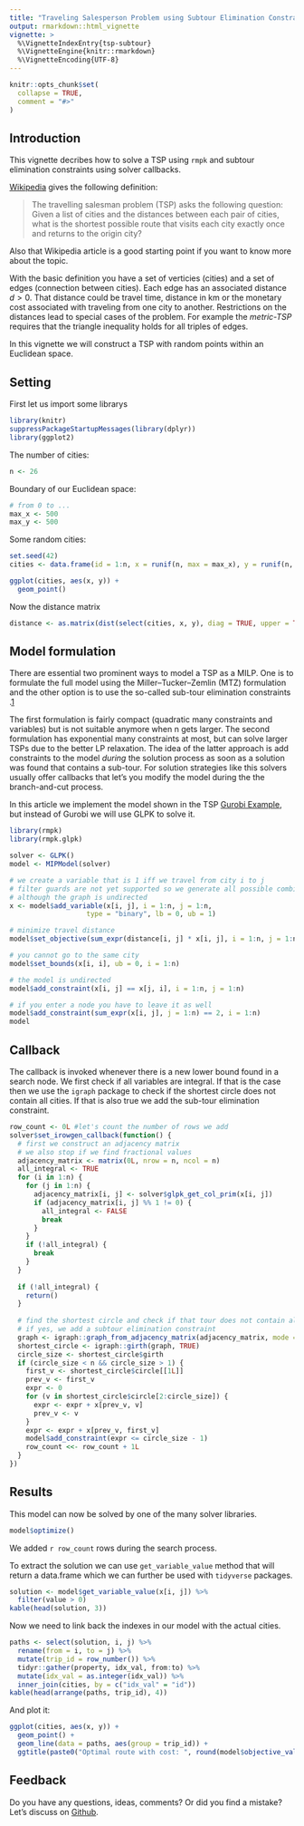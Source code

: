 ```yaml
---
title: "Traveling Salesperson Problem using Subtour Elimination Constraints"
output: rmarkdown::html_vignette
vignette: >
  %\VignetteIndexEntry{tsp-subtour}
  %\VignetteEngine{knitr::rmarkdown}
  %\VignetteEncoding{UTF-8}
---
```


```r
knitr::opts_chunk$set(
  collapse = TRUE,
  comment = "#>"
)
```

## Introduction

This vignette decribes how to solve a TSP using `rmpk` and subtour elimination constraints using solver callbacks.

[Wikipedia](https://en.wikipedia.org/wiki/Travelling_salesman_problem) gives the following definition:

> The travelling salesman problem (TSP) asks the following question: Given a list of cities and the distances between each pair of cities, what is the shortest possible route that visits each city exactly once and returns to the origin city?

Also that Wikipedia article is a good starting point if you want to know more about the topic. 

With the basic definition you have a set of verticies (cities) and a set of edges (connection between cities). Each edge has an associated distance $d > 0$. That distance could be travel time, distance in km or the monetary cost associated with traveling from one city to another. Restrictions on the distances lead to special cases of the problem. For example the *metric-TSP* requires that the triangle inequality holds for all triples of edges.

In this vignette we will construct a TSP with random points within an Euclidean space.

## Setting

First let us import some librarys
```r
library(knitr)
suppressPackageStartupMessages(library(dplyr))
library(ggplot2)
```


The number of cities:
```r
n <- 26
```

Boundary of our Euclidean space:
```r
# from 0 to ...
max_x <- 500
max_y <- 500
```

Some random cities:
```r
set.seed(42)
cities <- data.frame(id = 1:n, x = runif(n, max = max_x), y = runif(n, max = max_y))
```

```r
ggplot(cities, aes(x, y)) + 
  geom_point()
```


Now the distance matrix
```r
distance <- as.matrix(dist(select(cities, x, y), diag = TRUE, upper = TRUE))
```


## Model formulation

There are essential two prominent ways to model a TSP as a MILP. One is to formulate the full model using the Miller–Tucker–Zemlin (MTZ) formulation and the other option is to use the so-called sub-tour elimination constraints .[1](https://www.unc.edu/~pataki/papers/teachtsp.pdf)

The first formulation is fairly compact (quadratic many constraints and variables) but is not suitable anymore when n gets larger. The second formulation has exponential many constraints at most, but can solve larger TSPs due to the better LP relaxation. The idea of the latter approach is add constraints to the model *during* the solution process as soon as a solution was found that contains a sub-tour. For solution strategies like this solvers usually offer callbacks that let's you modify the model during the the branch-and-cut process.

In this article we implement the model shown in the TSP [Gurobi Example](http://examples.gurobi.com/traveling-salesman-problem/), but instead of Gurobi we will use GLPK to solve it.


```r
library(rmpk)
library(rmpk.glpk)
```

```r
solver <- GLPK()
model <- MIPModel(solver)

# we create a variable that is 1 iff we travel from city i to j
# filter guards are not yet supported so we generate all possible combinations
# although the graph is undirected
x <- model$add_variable(x[i, j], i = 1:n, j = 1:n,
                   type = "binary", lb = 0, ub = 1)

# minimize travel distance
model$set_objective(sum_expr(distance[i, j] * x[i, j], i = 1:n, j = 1:n), "min")

# you cannot go to the same city
model$set_bounds(x[i, i], ub = 0, i = 1:n)

# the model is undirected
model$add_constraint(x[i, j] == x[j, i], i = 1:n, j = 1:n)

# if you enter a node you have to leave it as well
model$add_constraint(sum_expr(x[i, j], j = 1:n) == 2, i = 1:n)
model
```

## Callback

The callback is invoked whenever there is a new lower bound found in a search node.
We first check if all variables are integral. 
If that is the case then we use the `igraph` package to check if the shortest circle does not contain all cities.
If that is also true we add the sub-tour elimination constraint.

```r
row_count <- 0L #let's count the number of rows we add
solver$set_irowgen_callback(function() {
  # first we construct an adjacency matrix
  # we also stop if we find fractional values
  adjacency_matrix <- matrix(0L, nrow = n, ncol = n)
  all_integral <- TRUE
  for (i in 1:n) {
    for (j in 1:n) {
      adjacency_matrix[i, j] <- solver$glpk_get_col_prim(x[i, j])
      if (adjacency_matrix[i, j] %% 1 != 0) {
        all_integral <- FALSE
        break
      }
    }
    if (!all_integral) {
      break
    }
  }
  
  if (!all_integral) {
    return()
  }
  
  # find the shortest circle and check if that tour does not contain all the nodes
  # if yes, we add a subtour elimination constraint
  graph <- igraph::graph_from_adjacency_matrix(adjacency_matrix, mode = "undirected")
  shortest_circle <- igraph::girth(graph, TRUE)
  circle_size <- shortest_circle$girth
  if (circle_size < n && circle_size > 1) {
    first_v <- shortest_circle$circle[[1L]]
    prev_v <- first_v
    expr <- 0
    for (v in shortest_circle$circle[2:circle_size]) {
      expr <- expr + x[prev_v, v]
      prev_v <- v
    }
    expr <- expr + x[prev_v, first_v]
    model$add_constraint(expr <= circle_size - 1)
    row_count <<- row_count + 1L
  }
})

```


## Results

This model can now be solved by one of the many solver libraries.

```r
model$optimize()
```

We added `r row_count` rows during the search process.

To extract the solution we can use `get_variable_value` method that will return a data.frame which we can further be used with `tidyverse` packages.

```r
solution <- model$get_variable_value(x[i, j]) %>% 
  filter(value > 0) 
kable(head(solution, 3))
```

Now we need to link back the indexes in our model with the actual cities.
```r
paths <- select(solution, i, j) %>% 
  rename(from = i, to = j) %>% 
  mutate(trip_id = row_number()) %>% 
  tidyr::gather(property, idx_val, from:to) %>% 
  mutate(idx_val = as.integer(idx_val)) %>% 
  inner_join(cities, by = c("idx_val" = "id"))
kable(head(arrange(paths, trip_id), 4))
```

And plot it:

```r
ggplot(cities, aes(x, y)) + 
  geom_point() + 
  geom_line(data = paths, aes(group = trip_id)) + 
  ggtitle(paste0("Optimal route with cost: ", round(model$objective_value(), 2)))
```

## Feedback

Do you have any questions, ideas, comments? Or did you find a mistake? Let's discuss on [Github](https://github.com/dirkschumacher/rmpk/issues).
